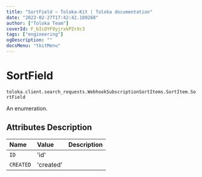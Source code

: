 ```yaml
---
title: "SortField — Toloka-Kit | Toloka documentation"
date: "2023-02-27T17:42:42.189268"
author: ["Toloka Team"]
coverId: F_bIcOYF9yjrxkPZrXc3
tags: ["engineering"]
ogDescription: ""
docsMenu: "tkitMenu"
---
```


# SortField
`toloka.client.search_requests.WebhookSubscriptionSortItems.SortItem.SortField`

An enumeration.

## Attributes Description

| Name | Value | Description |
| :------| :-----------| :----------| 
`ID`|'id'|
`CREATED`|'created'|